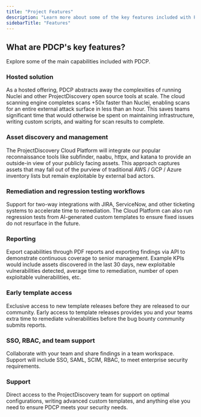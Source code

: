 ```yaml
---
title: "Project Features"
description: "Learn more about some of the key features included with PDCP"
sidebarTitle: "Features"
---
```


## What are PDCP's key features? 
Explore some of the main capabilities included with PDCP. 

### Hosted solution

As a hosted offering, PDCP abstracts away the complexities of running Nuclei and other ProjectDiscovery open source tools at scale. 
The cloud scanning engine completes scans +50x faster than Nuclei, enabling scans for an entire external attack surface in less than an hour.
This saves teams significant time that would otherwise be spent on maintaining infrastructure, writing custom scripts, and waiting for scan results to complete. 

### Asset discovery and management

The ProjectDiscovery Cloud Platform will integrate our popular reconnaissance tools like subfinder, naabu, httpx, and katana to provide an outside-in view of your publicly facing assets. 
This approach captures assets that may fall out of the purview of traditional AWS / GCP / Azure inventory lists but remain exploitable by external bad actors. 

### Remediation and regression testing workflows

Support for two-way integrations with JIRA, ServiceNow, and other ticketing systems to accelerate time to remediation. The Cloud Platform can also run regression tests from AI-generated custom templates to ensure fixed issues do not resurface in the future.

### Reporting 

Export capabilities through PDF reports and exporting findings via API to demonstrate continuous coverage to senior management. 
Example KPIs would include assets discovered in the last 30 days, new exploitable vulnerabilities detected, average time to remediation, number of open exploitable vulnerabilities, etc.

### Early template access

Exclusive access to new template releases before they are released to our community. Early access to template releases provides you and your teams extra time to remediate vulnerabilities before the bug bounty community submits reports.

### SSO, RBAC, and team support

Collaborate with your team and share findings in a team workspace. Support will include SSO, SAML, SCIM, RBAC, to meet enterprise security requirements.

### Support

Direct access to the ProjectDiscovery team for support on optimal configurations, writing advanced custom templates, and anything else you need to ensure PDCP meets your security needs.
